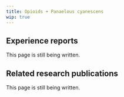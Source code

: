 ---
title: Opioids + Panaelous cyanescens
wip: true
---

## Experience reports

This page is still being written.

## Related research publications

This page is still being written.

